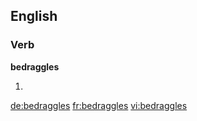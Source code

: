 
==English==

===Verb===
'''bedraggles'''

# {{third-person singular of|bedraggle}}

[[de:bedraggles]]
[[fr:bedraggles]]
[[vi:bedraggles]]